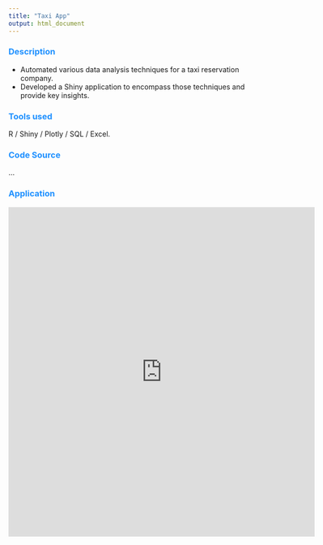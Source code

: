 ```yaml
---
title: "Taxi App"
output: html_document
---
```


<style> 
  #header { 
    color: DodgerBlue;
    text-align: center;
  }

  h3 {
    color: DodgerBlue;
    Font-Weight: Bold;
  }
</style>

### Description

- Automated various data analysis techniques for a taxi reservation
company.
- Developed a Shiny application to encompass those techniques and
provide key insights.

### Tools used 
R / Shiny / Plotly / SQL / Excel.

### Code Source
...

### Application 
<iframe src=" https://ahmedsaad.shinyapps.io/taxi_app/" height="650" width="120%" frameBorder="0"></iframe>